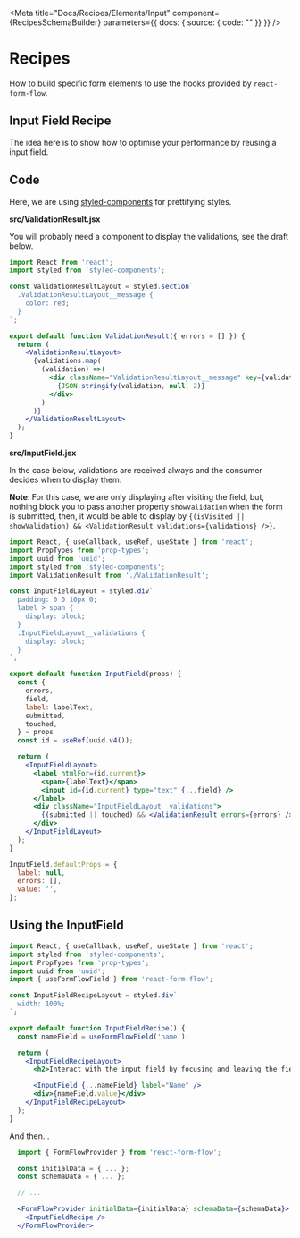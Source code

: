 
<Meta
  title="Docs/Recipes/Elements/Input"
  component={RecipesSchemaBuilder}
  parameters={{
    docs: { source: { code: "" }}
  }}
/>

# Recipes

How to build specific form elements to use the hooks provided by `react-form-flow`.

## Input Field Recipe

The idea here is to show how to optimise your performance by reusing a input field.

## Code

Here, we are using [styled-components](https://www.styled-components.com/) for prettifying styles.

__src/ValidationResult.jsx__

You will probably need a component to display the validations, see the draft below.

```jsx
import React from 'react';
import styled from 'styled-components';

const ValidationResultLayout = styled.section`
  .ValidationResultLayout__message {
    color: red;
  }
`;

export default function ValidationResult({ errors = [] }) {
  return (
    <ValidationResultLayout>
      {validations.map(
        (validation) =>(
          <div className="ValidationResultLayout__message" key={validation.key}>
            {JSON.stringify(validation, null, 2)}
          </div>
        )
      )}
    </ValidationResultLayout>
  );
}
```

__src/InputField.jsx__

In the case below, validations are received always and the consumer decides when to display them.

**Note**: For this case, we are only displaying after visiting the field, but, nothing block you to pass another property `showValidation` when the form is submitted, then, it would be able to display by `{(isVisited || showValidation) && <ValidationResult validations={validations} />}`.

```jsx
import React, { useCallback, useRef, useState } from 'react';
import PropTypes from 'prop-types';
import uuid from 'uuid';
import styled from 'styled-components';
import ValidationResult from './ValidationResult';

const InputFieldLayout = styled.div`
  padding: 0 0 10px 0;
  label > span {
    display: block;
  }
  .InputFieldLayout__validations {
    display: block;
  }
`;

export default function InputField(props) {
  const {
    errors,
    field,
    label: labelText,
    submitted,
    touched,
  } = props
  const id = useRef(uuid.v4());

  return (
    <InputFieldLayout>
      <label htmlFor={id.current}>
        <span>{labelText}</span>
        <input id={id.current} type="text" {...field} />
      </label>
      <div className="InputFieldLayout__validations">
        {(submitted || touched) && <ValidationResult errors={errors} />}
      </div>
    </InputFieldLayout>
  );
}

InputField.defaultProps = {
  label: null,
  errors: [],
  value: '',
};
```

## Using the InputField

```jsx
import React, { useCallback, useRef, useState } from 'react';
import styled from 'styled-components';
import PropTypes from 'prop-types';
import uuid from 'uuid';
import { useFormFlowField } from 'react-form-flow';

const InputFieldRecipeLayout = styled.div`
  width: 100%;
`;

export default function InputFieldRecipe() {
  const nameField = useFormFlowField('name');

  return (
    <InputFieldRecipeLayout>
      <h2>Interact with the input field by focusing and leaving the field...</h2>

      <InputField {...nameField} label="Name" />
      <div>{nameField.value}</div>
    </InputFieldRecipeLayout>
  );
}
```

And then...

```jsx
  import { FormFlowProvider } from 'react-form-flow';

  const initialData = { ... };
  const schemaData = { ... };

  // ...

  <FormFlowProvider initialData={initialData} schemaData={schemaData}>
    <InputFieldRecipe />
  </FormFlowProvider>
```
